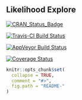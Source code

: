 ## Likelihood Explore

[![CRAN_Status_Badge](http://www.r-pkg.org/badges/version/likelihoodExplore)](https://cran.r-project.org/package=likelihoodExplore)

[![Travis-CI Build Status](https://travis-ci.org/BenBarnard/likelihoodExplore.svg?branch=master)](https://travis-ci.org/BenBarnard/likelihoodExplore)

[![AppVeyor Build Status](https://ci.appveyor.com/api/projects/status/github/BenBarnard/likelihoodExplore?branch=master&svg=true)](https://ci.appveyor.com/project/BenBarnard/likelihoodExplore)

[![Coverage Status](https://img.shields.io/codecov/c/github/BenBarnard/likelihoodExplore/master.svg)](https://codecov.io/github/BenBarnard/likelihoodExplore?branch=master)

```r
knitr::opts_chunk$set(
  collapse = TRUE,
  comment = "#>",
  fig.path = "README-"
)
```
